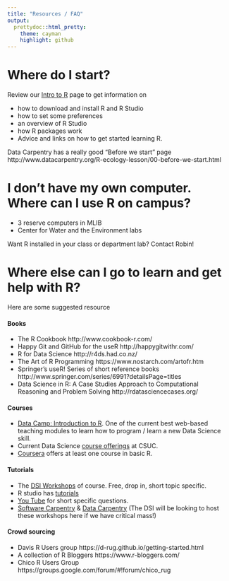 ```yaml
---
title: "Resources / FAQ"
output:
  prettydoc::html_pretty:
    theme: cayman
    highlight: github
---
```


# Where do I start? 
Review our [Intro to R](http://datascience.csuchico.edu/materials/2017-03-24_Intro_R_Overview.html) page to get information on   

- how to download and install R and R Studio 
- how to set some preferences
- an overview of R Studio
- how R packages work
- Advice and links on how to get started learning R.  

Data Carpentry has a really good "Before we start" page http://www.datacarpentry.org/R-ecology-lesson/00-before-we-start.html

# I don't have my own computer. Where can I use R on campus?

* 3 reserve computers in MLIB 
* Center for Water and the Environment labs 

Want R installed in your class or department lab? Contact Robin!


# Where else can I go to learn and get help with R?
Here are some suggested resource 

#### Books
* The R Cookbook http://www.cookbook-r.com/
* Happy Git and GitHub for the useR http://happygitwithr.com/ 
* R for Data Science http://r4ds.had.co.nz/ 
* The Art of R Programming https://www.nostarch.com/artofr.htm 
* Springer's useR! Series of short reference books http://www.springer.com/series/6991?detailsPage=titles 
* Data Science in R: A Case Studies Approach to Computational Reasoning and Problem Solving http://rdatasciencecases.org/ 


#### Courses
* [Data Camp: Introduction to R](https://www.datacamp.com/courses/free-introduction-to-r). One of the current best web-based teaching modules to learn how to program / learn a new Data Science skill. 
* Current Data Science [course offerings](courses.html) at CSUC.
* [Coursera](https://www.coursera.org/browse/data-science) offers at least one course in basic R. 


#### Tutorials

* The [DSI Workshops](index.html) of course. Free, drop in, short topic specific. 
* R studio has [tutorials](https://www.rstudio.com/online-learning/)
* [You Tube](https://www.youtube.com/results?search_query=Learn+R) for short specific questions. 
* [Software Carpentry](https://software-carpentry.org/) & [Data Carpentry](http://www.datacarpentry.org/) (The DSI will be looking to host these workshops here if we have critical mass!)


#### Crowd sourcing
* Davis R Users group https://d-rug.github.io/getting-started.html
* A collection of R Bloggers https://www.r-bloggers.com/
* Chico R Users Group https://groups.google.com/forum/#!forum/chico_rug 
